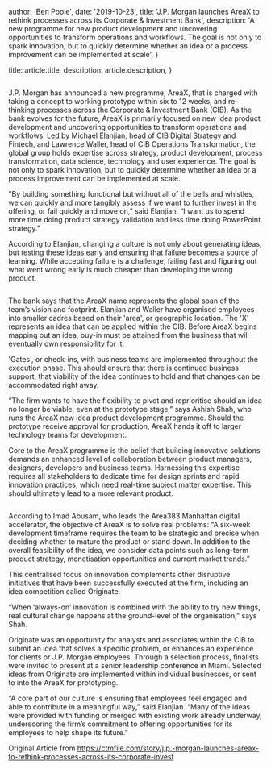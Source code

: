 


  author: 'Ben Poole',
  date: '2019-10-23',
  title: 'J.P. Morgan launches AreaX to rethink processes across its Corporate & Investment Bank',
  description:
    'A new programme for new product development and uncovering opportunities to transform operations and workflows. The goal is not only to spark innovation, but to quickly determine whether an idea or a process improvement can be implemented at scale',
}

  title: article.title,
  description: article.description,
}


<Image src={areaXlogo} alt="" />

J.P. Morgan has announced a new programme, AreaX, that is charged with taking a concept to working prototype within six to 12 weeks, and re-thinking processes across the Corporate & Investment Bank (CIB). As the bank evolves for the future, AreaX is primarily focused on new idea product development and uncovering opportunities to transform operations and workflows. Led by Michael Elanjian, head of CIB Digital Strategy and Fintech, and Lawrence Waller, head of CIB Operations Transformation, the global group holds expertise across strategy, product development, process transformation, data science, technology and user experience. The goal is not only to spark innovation, but to quickly determine whether an idea or a process improvement can be implemented at scale.

"By building something functional but without all of the bells and whistles, we can quickly and more tangibly assess if we want to further invest in the offering, or fail quickly and move on,” said Elanjian. “I want us to spend more time doing product strategy validation and less time doing PowerPoint strategy." 

According to Elanjian, changing a culture is not only about generating ideas, but testing these ideas early and ensuring that failure becomes a source of learning. While accepting failure is a challenge, failing fast and figuring out what went wrong early is much cheaper than developing the wrong product.

<Image src={areaxTeam} alt="" />

The bank says that the AreaX name represents the global span of the team’s vision and footprint. Elanjian and Waller have organised employees into smaller cadres based on their 'area', or geographic location. The 'X' represents an idea that can be applied within the CIB. Before AreaX begins mapping out an idea, buy-in must be attained from the business that will eventually own responsibility for it.

'Gates', or check-ins, with business teams are implemented throughout the execution phase. This should ensure that there is continued business support, that viability of the idea continues to hold and that changes can be accommodated right away. 

“The firm wants to have the flexibility to pivot and reprioritise should an idea no longer be viable, even at the prototype stage,” says Ashish Shah, who runs the AreaX new idea product development programme. Should the prototype receive approval for production, AreaX hands it off to larger technology teams for development.

Core to the AreaX programme is the belief that building innovative solutions demands an enhanced level of collaboration between product managers, designers, developers and business teams. Harnessing this expertise requires all stakeholders to dedicate time for design sprints and rapid innovation practices, which need real-time subject matter expertise. This should ultimately lead to a more relevant product.

<Image src={diagram} alt="" />

According to Imad Abusam, who leads the Area383 Manhattan digital accelerator, the objective of AreaX is to solve real problems: “A six-week development timeframe requires the team to be strategic and precise when deciding whether to mature the product or stand down. In addition to the overall feasibility of the idea, we consider data points such as long-term product strategy, monetisation opportunities and current market trends.”

This centralised focus on innovation complements other disruptive initiatives that have been successfully executed at the firm, including an idea competition called Originate. 

“When ‘always-on’ innovation is combined with the ability to try new things, real cultural change happens at the ground-level of the organisation,” says Shah. 

Originate was an opportunity for analysts and associates within the CIB to submit an idea that solves a specific problem, or enhances an experience for clients or J.P. Morgan employees. Through a selection process, finalists were invited to present at a senior leadership conference in Miami. Selected ideas from Originate are implemented within individual businesses, or sent to into the AreaX for prototyping.

“A core part of our culture is ensuring that employees feel engaged and able to contribute in a meaningful way,” said Elanjian. “Many of the ideas were provided with funding or merged with existing work already underway, underscoring the firm’s commitment to offering opportunities for its employees to help shape its future.”

Original Article from https://ctmfile.com/story/j.p.-morgan-launches-areax-to-rethink-processes-across-its-corporate-invest
